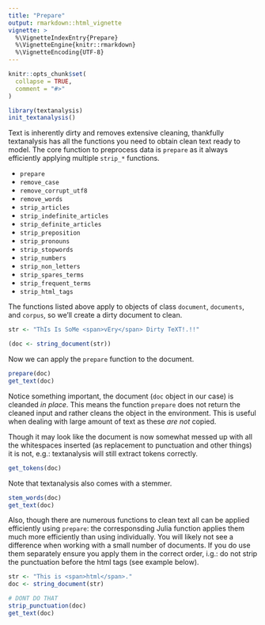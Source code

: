 ```yaml
---
title: "Prepare"
output: rmarkdown::html_vignette
vignette: >
  %\VignetteIndexEntry{Prepare}
  %\VignetteEngine{knitr::rmarkdown}
  %\VignetteEncoding{UTF-8}
---
```


```r
knitr::opts_chunk$set(
  collapse = TRUE,
  comment = "#>"
)

library(textanalysis)
init_textanalysis()
```

Text is inherently dirty and removes extensive cleaning, thankfully textanalysis has all the functions you need to obtain clean text ready to model. The core function to preprocess data is `prepare` as it always efficiently applying multiple `strip_*` functions.

- `prepare`
- `remove_case`
- `remove_corrupt_utf8`
- `remove_words`
- `strip_articles`
- `strip_indefinite_articles`
- `strip_definite_articles`
- `strip_preposition`
- `strip_pronouns`
- `strip_stopwords`
- `strip_numbers`
- `strip_non_letters`
- `strip_spares_terms`
- `strip_frequent_terms`
- `strip_html_tags`

The functions listed above apply to objects of class `document`, `documents`, and `corpus`, so we'll create a dirty document to clean.

```r
str <- "ThIs Is SoMe <span>vEry</span> Dirty TeXT!.!!"

(doc <- string_document(str))
```

Now we can apply the `prepare` function to the document.

```r
prepare(doc)
get_text(doc)
```

Notice something important, the document (`doc` object in our case) is cleanded _in place_. This means the function `prepare` does not return the cleaned input and rather cleans the object in the environment. This is useful when dealing with large amount of text as these _are not_ copied.

Though it may look like the document is now somewhat messed up with all the whitespaces inserted (as replacement to punctuation and other things) it is not, e.g.: textanalysis will still extract tokens correctly.

```r
get_tokens(doc)
```

Note that textanalysis also comes with a stemmer.

```r
stem_words(doc)
get_text(doc)
```

Also, though there are numerous functions to clean text all can be applied efficiently using `prepare`: the corresponsding Julia function applies them much more efficiently than using individually. You will likely not see a difference when working with a small number of documents. If you do use them separately ensure you apply them in the correct order, i.g.: do not strip the punctuation before the html tags (see example below).

```r
str <- "This is <span>html</span>."
doc <- string_document(str)

# DONT DO THAT
strip_punctuation(doc)
get_text(doc)
```
